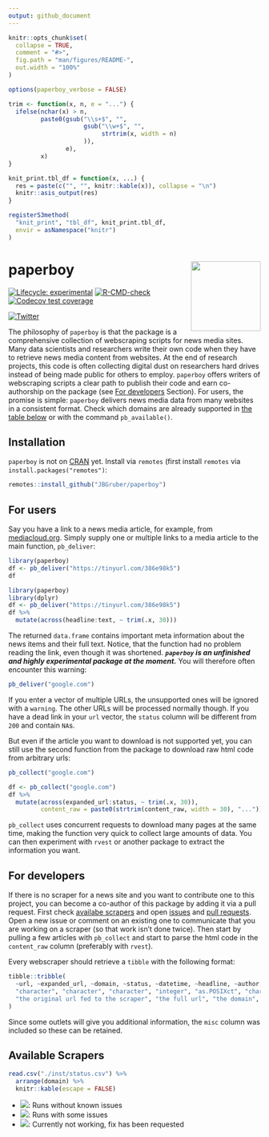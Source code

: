```yaml
---
output: github_document
---
```


<!-- README.md is generated from README.Rmd. Please edit that file -->

```r
knitr::opts_chunk$set(
  collapse = TRUE,
  comment = "#>",
  fig.path = "man/figures/README-",
  out.width = "100%"
)

options(paperboy_verbose = FALSE)

trim <- function(x, n, e = "...") {
  ifelse(nchar(x) > n,
         paste0(gsub("\\s+$", "", 
                     gsub("\\w+$", "", 
                          strtrim(x, width = n)
                     )),
                e),
         x)
}

knit_print.tbl_df = function(x, ...) {
  res = paste(c("", "", knitr::kable(x)), collapse = "\n")
  knitr::asis_output(res)
}

registerS3method(
  "knit_print", "tbl_df", knit_print.tbl_df,
  envir = asNamespace("knitr")
)
```

# paperboy <img src="man/figures/logo.svg" align="right" height="139" />

<!-- badges: start -->
[![Lifecycle: experimental](https://img.shields.io/badge/lifecycle-experimental-orange.svg)](https://lifecycle.r-lib.org/articles/stages.html#experimental)
[![R-CMD-check](https://github.com/JBGruber/paperboy/workflows/R-CMD-check/badge.svg)](https://github.com/JBGruber/paperboy/actions)
[![Codecov test coverage](https://codecov.io/gh/JBGruber/paperboy/branch/main/graph/badge.svg)](https://codecov.io/gh/JBGruber/paperboy?branch=main)
<!-- badges: end -->

[![Twitter](https://img.shields.io/twitter/url/https/twitter.com/JohannesBGruber.svg?style=social&label=Follow%20%40JohannesBGruber)](https://twitter.com/JohannesBGruber)

The philosophy of `paperboy` is that the package is a comprehensive collection of webscraping scripts for news media sites.
Many data scientists and researchers write their own code when they have to retrieve news media content from websites.
At the end of research projects, this code is often collecting digital dust on researchers hard drives instead of being made public for others to employ.
`paperboy` offers writers of webscraping scripts a clear path to publish their code and earn co-authorship on the package (see [For developers](#for-developers) Section).
For users, the promise is simple: `paperboy` delivers news media data from many websites in a consistent format.
Check which domains are already supported in [the table below](#available-scrapers) or with the command `pb_available()`.

## Installation

`paperboy` is not on [CRAN](https://CRAN.R-project.org) yet.
Install via `remotes` (first install `remotes` via `install.packages("remotes")`:

``` r
remotes::install_github("JBGruber/paperboy")
```

## For users

Say you have a link to a news media article, for example, from [mediacloud.org](https://mediacloud.org/).
Simply supply one or multiple links to a media article to the main function, `pb_deliver`:

```r
library(paperboy)
df <- pb_deliver("https://tinyurl.com/386e98k5")
df
```

```r
library(paperboy)
library(dplyr)
df <- pb_deliver("https://tinyurl.com/386e98k5")
df %>% 
  mutate(across(headline:text, ~ trim(.x, 30)))
```

The returned `data.frame` contains important meta information about the news items and their full text.
Notice, that the function had no problem reading the link, even though it was shortened.
***`paperboy` is an unfinished and highly experimental package at the moment.***
You will therefore often encounter this warning:

```r
pb_deliver("google.com")
```

If you enter a vector of multiple URLs, the unsupported ones will be ignored with a `warning`.
The other URLs will be processed normally though.
If you have a dead link in your `url` vector, the `status` column will be different from `200` and contain `NA`s.

But even if the article you want to download is not supported yet, you can still use the second function from the package to download raw html code from arbitrary urls:

```r
pb_collect("google.com")
```

```r
df <- pb_collect("google.com")
df %>% 
  mutate(across(expanded_url:status, ~ trim(.x, 30)),
         content_raw = paste0(strtrim(content_raw, width = 30), "..."))
```

`pb_collect` uses concurrent requests to download many pages at the same time, making the function very quick to collect large amounts of data.
You can then experiment with `rvest` or another package to extract the information you want.

## For developers

If there is no scraper for a news site and you want to contribute one to this project, you can become a co-author of this package by adding it via a pull request.
First check [availabe scrapers](#available-scrapers) and open [issues](https://github.com/JBGruber/paperboy/issues) and [pull requests](https://github.com/JBGruber/paperboy/pulls).
Open a new issue or comment on an existing one to communicate that you are working on a scraper (so that work isn't done twice).
Then start by pulling a few articles with `pb_collect` and start to parse the html code in the `content_raw` column (preferably with `rvest`).

Every webscraper should retrieve a `tibble` with the following format:

```r
tibble::tribble(
  ~url, ~expanded_url, ~domain, ~status, ~datetime, ~headline, ~author, ~text, ~misc,
  "character", "character", "character", "integer", "as.POSIXct", "character", "character", "character", "list",
  "the original url fed to the scraper", "the full url", "the domain", "http status code", "publication datetime", "the headline", "the author", "the full text", "all other information that can be consistently found on a specific outlet"
)
```

Since some outlets will give you additional information, the `misc` column was included so these can be retained.

## Available Scrapers

```r
read.csv("./inst/status.csv") %>% 
  arrange(domain) %>%
  knitr::kable(escape = FALSE)
```

- ![](https://img.shields.io/badge/status-gold-%23ffd700.svg): Runs without known issues
- ![](https://img.shields.io/badge/status-silver-%23C0C0C0.svg): Runs with some issues
- ![](https://img.shields.io/badge/status-broken-%23D8634C): Currently not working, fix has been requested

